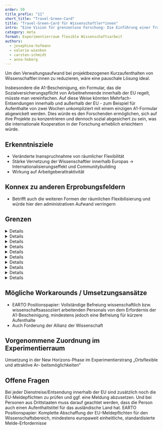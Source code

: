 ```yaml
---
order: 59
title_prefix: "11"
short_title: "Travel-Green-Card"
title: "Travel-Green-Card für Wissenschaftler*innen"
intro: "Eine Vision für grenzenlose Forschung: Die Einführung einer Travel-Green-Card würde Wissenschaftler:innen die Freiheit bieten, international zu arbeiten – ohne den administrativen Aufwand der Sozialversicherungsanmeldung."
category: meta
format: Experimentierraum flexible Wissenschaftsarbeit
authors:
  - josephine-hofmann
  - valerie-wienken
  - carsten-schmidt
  - anna-hoberg
---
```


Um den Verwaltungsaufwand bei projektbezogenen Kurzaufenthalten von Wissenschaftler:innen zu reduzieren, wäre eine pauschale Lösung ideal.

Insbesondere die A1-Bescheinigung, ein Formular, das die Sozialversicherungspflicht von Arbeitnehmende innerhalb der EU regelt, müsste man vereinfachen. Auf diese Weise könnten Mehrfach-Entsendungen innerhalb und außerhalb der EU - zum Beispiel für Aufenthalte von zwei Wochen unkompliziert mit einem einzigen A1-Formular abgewickelt werden. Dies würde es den Forschenden ermöglichen, sich auf ihre Projekte zu konzentrieren und dennoch sozial abgesichert zu sein, was die internationale Kooperation in der Forschung erheblich erleichtern würde.

## Erkenntnisziele
- Veränderte Inanspruchnahme von räumlicher Flexibilität
- Stärke Vernetzung der Wissenschaftler innerhalb Europas → Internationalisierungseffekt und Communitybuilding
- Wirkung auf Arbeitgeberattraktivität

## Konnex zu anderen Erprobungsfeldern
- Betrifft auch die weiteren Formen der räumlichen Flexibilisierung und würde hier den administrativen Aufwand verringern

## Grenzen

<DetailsGroup>
<Details summary="Technik">
- Digitalisierung des Ablaufs
</Details>
<Details summary="Prozess">
- Schnittstellen aus den Verwaltungssystemen zur Beantragung
</Details>
<Details summary="Führung und Teamarbeit">
s. Kapitel 6.4.10 Full-Remote-Work EU-Ausland / Dauerhaftes Homeoffice im Ausland
</Details>
<Details summary="Kultur">
s. Kapitel 6.4.10 Full-Remote-Work EU-Ausland / Dauerhaftes Homeoffice im Ausland
</Details>
<Details summary="Arbeitsrecht">
s. Kapitel 6.4.10 Full-Remote-Work EU-Ausland / Dauerhaftes Homeoffice im Ausland
</Details>
<Details summary="Steuerrecht">
s. Kapitel 6.4.10 Full-Remote-Work EU-Ausland / Dauerhaftes Homeoffice im Ausland
</Details>
<Details summary="Sozialversicherungsrecht">
s. Kapitel 6.4.10 Full-Remote-Work EU-Ausland / Dauerhaftes Homeoffice im Ausland
</Details>
<Details summary="Tarifvertrag">
s. Kapitel 6.4.10 Full-Remote-Work EU-Ausland / Dauerhaftes Homeoffice im Ausland
</Details>
<Details summary="Gesundheit">
s. Kapitel 6.4.10 Full-Remote-Work EU-Ausland / Dauerhaftes Homeoffice im Ausland
</Details>
<Details summary="Sonstige">
s. Kapitel 6.4.10 Full-Remote-Work EU-Ausland / Dauerhaftes Homeoffice im Ausland
</Details>
</DetailsGroup>

## Mögliche Workarounds / Umsetzungsansätze

- EARTO Positionspapier: Vollständige Befreiung wissenschaftlich bzw. wissenschaftsassoziiert arbeitenden Personals von dem Erfordernis der A1-Bescheinigung, mindestens jedoch eine Befreiung für kürzere Aufenthalte
- Auch Forderung der Allianz der Wissenschaft

## Vorgenommene Zuordnung im Experimentierraum

Umsetzung in der New Horizons-Phase im Experimentierstrang „Ortsflexible und attraktive Ar-
beitsmöglichkeiten“

## Offene Fragen

<BubbleQuotes>
<BubbleQuote>
Bei jeder Dienstreise/Entsendung innerhalb der EU sind zusätzlich noch die EU-Meldepflichten zu prüfen und ggf. eine Meldung abzusetzen. Und bei Personen aus Drittstaaten muss darauf geachtet werden, dass die Person auch einen Aufenthaltstitel für das ausländische Land hat.
</BubbleQuote>
<BubbleQuote>
EARTO Positionspapier: Komplette Abschaffung der EU-Meldepflichten für den Wissenschaftsbereich, mindestens europaweit einheitliche, standardisierte Melde-Erfordernisse
</BubbleQuote>
</BubbleQuotes>
